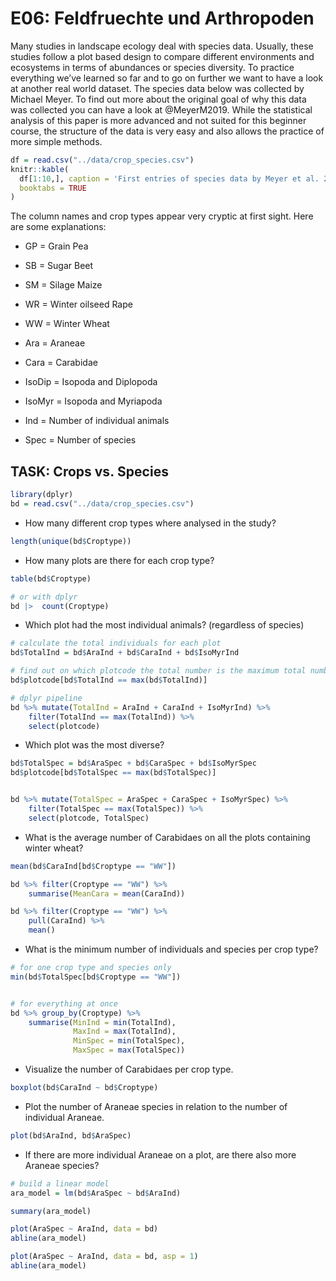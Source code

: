 # E06: Feldfruechte und Arthropoden

Many studies in landscape ecology deal with species data. Usually, these studies follow a plot based design to compare different environments and ecosystems in terms of abundances or species diversity. To practice everything we've learned so far and to go on further we want to have a look at another real world dataset.
The species data below was collected by Michael Meyer. To find out more about the original goal of why this data was collected you can have a look at @MeyerM2019.
While the statistical analysis of this paper is more advanced and not suited for this beginner course, the structure of the data is very easy and also allows the practice of more simple methods.


```r
df = read.csv("../data/crop_species.csv")
knitr::kable(
  df[1:10,], caption = 'First entries of species data by Meyer et al. 2019',
  booktabs = TRUE
)
```



The column names and crop types appear very cryptic at first sight. Here are some explanations:

* GP = Grain Pea
* SB = Sugar Beet
* SM = Silage Maize
* WR = Winter oilseed Rape
* WW = Winter Wheat

* Ara = Araneae
* Cara = Carabidae
* IsoDip = Isopoda and Diplopoda
* IsoMyr = Isopoda and Myriapoda

* Ind = Number of individual animals
* Spec = Number of species


## TASK: Crops vs. Species


```r
library(dplyr)
bd = read.csv("../data/crop_species.csv")
```


* How many different crop types where analysed in the study?

```r
length(unique(bd$Croptype))


```


* How many plots are there for each crop type?

```r
table(bd$Croptype)

# or with dplyr
bd |>  count(Croptype)
```


* Which plot had the most individual animals? (regardless of species)
```r
# calculate the total individuals for each plot
bd$TotalInd = bd$AraInd + bd$CaraInd + bd$IsoMyrInd

# find out on which plotcode the total number is the maximum total number
bd$plotcode[bd$TotalInd == max(bd$TotalInd)]

# dplyr pipeline
bd %>% mutate(TotalInd = AraInd + CaraInd + IsoMyrInd) %>% 
    filter(TotalInd == max(TotalInd)) %>%
    select(plotcode)

```

* Which plot was the most diverse?

```r
bd$TotalSpec = bd$AraSpec + bd$CaraSpec + bd$IsoMyrSpec
bd$plotcode[bd$TotalSpec == max(bd$TotalSpec)]


bd %>% mutate(TotalSpec = AraSpec + CaraSpec + IsoMyrSpec) %>% 
    filter(TotalSpec == max(TotalSpec)) %>% 
    select(plotcode, TotalSpec)
```



* What is the average number of Carabidaes on all the plots containing winter wheat?

```r
mean(bd$CaraInd[bd$Croptype == "WW"])

bd %>% filter(Croptype == "WW") %>% 
    summarise(MeanCara = mean(CaraInd))

bd %>% filter(Croptype == "WW") %>% 
    pull(CaraInd) %>% 
    mean()
```


* What is the minimum number of individuals and species per crop type?

```r
# for one crop type and species only
min(bd$TotalSpec[bd$Croptype == "WW"])


# for everything at once
bd %>% group_by(Croptype) %>% 
    summarise(MinInd = min(TotalInd),
              MaxInd = max(TotalInd),
              MinSpec = min(TotalSpec),
              MaxSpec = max(TotalSpec))
```


* Visualize the number of Carabidaes per crop type.

```r
boxplot(bd$CaraInd ~ bd$Croptype)
```

* Plot the number of Araneae species in relation to the number of individual Araneae.

```r
plot(bd$AraInd, bd$AraSpec)
```


* If there are more individual Araneae on a plot, are there also more Araneae species?

```r
# build a linear model
ara_model = lm(bd$AraSpec ~ bd$AraInd)

summary(ara_model)

plot(AraSpec ~ AraInd, data = bd)
abline(ara_model)

plot(AraSpec ~ AraInd, data = bd, asp = 1)
abline(ara_model)



```